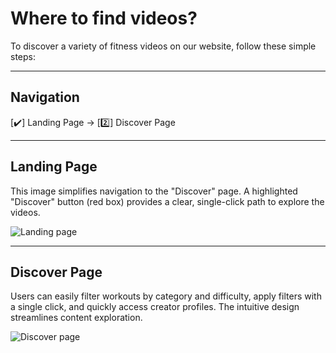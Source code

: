 # Where to find videos?

To discover a variety of fitness videos on our website, follow these simple steps:

---

## Navigation

<span className="boldText">[✔️] Landing Page → [2️⃣] Discover Page</span>

--- 

## Landing Page

This image simplifies navigation to the "Discover" page.  A highlighted "Discover" button (red box) provides a clear, single-click path to explore the videos.

![Landing page](/img/Videos1.png)

---

## Discover Page

Users can easily filter workouts by category and difficulty, apply filters with a single click, and quickly access creator profiles.  The intuitive design streamlines content exploration.

![Discover page](/img/Video2.png)
